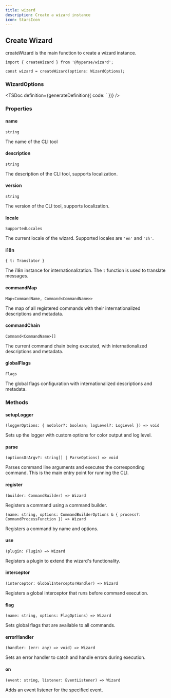 ```yaml
---
title: wizard
description: Create a wizard instance
icon: StarsIcon
---
```



## Create Wizard

createWizard is the main function to create a wizard instance.

```tsx
import { createWizard } from '@hyperse/wizard';

const wizard = createWizard(options: WizardOptions);
```

### WizardOptions

<TSDoc
  definition={generateDefinition({
    code: `
  })}
/>

### Properties

#### name

`string`

The name of the CLI tool

#### description

`string`

The description of the CLI tool, supports localization.

#### version

`string`

The version of the CLI tool, supports localization.

#### locale

`SupportedLocales`

The current locale of the wizard. Supported locales are `'en'` and `'zh'`.

#### i18n

`{ t: Translator }`

The i18n instance for internationalization. The `t` function is used to translate messages.

#### commandMap

`Map<CommandName, Command<CommandName>>`

The map of all registered commands with their internationalized descriptions and metadata.

#### commandChain

`Command<CommandName>[]`

The current command chain being executed, with internationalized descriptions and metadata.

#### globalFlags

`Flags`

The global flags configuration with internationalized descriptions and metadata.

### Methods

#### setupLogger

`(loggerOptions: { noColor?: boolean; logLevel?: LogLevel }) => void`

Sets up the logger with custom options for color output and log level.

#### parse

`(optionsOrArgv?: string[] | ParseOptions) => void`

Parses command line arguments and executes the corresponding command. This is the main entry point for running the CLI.

#### register

`(builder: CommandBuilder) => Wizard`

Registers a command using a command builder.

`(name: string, options: CommandBuilderOptions & { process?: CommandProcessFunction }) => Wizard`

Registers a command by name and options.

#### use

`(plugin: Plugin) => Wizard`

Registers a plugin to extend the wizard's functionality.

#### interceptor

`(interceptor: GlobalInterceptorHandler) => Wizard`

Registers a global interceptor that runs before command execution.

#### flag

`(name: string, options: FlagOptions) => Wizard`

Sets global flags that are available to all commands.

#### errorHandler

`(handler: (err: any) => void) => Wizard`

Sets an error handler to catch and handle errors during execution.

#### on

`(event: string, listener: EventListener) => Wizard`

Adds an event listener for the specified event.
